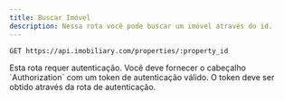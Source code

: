 ```yaml
---
title: Buscar Imóvel
description: Nessa rota você pode buscar um imóvel através do id.
---
```


```http
GET https://api.imobiliary.com/properties/:property_id
```

<Note title="Nota" type="warning">
  Esta rota requer autenticação. Você deve fornecer o cabeçalho `Authorization` com um token de autenticação válido.
  O token deve ser obtido através da rota de autenticação.
</Note>
